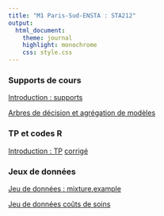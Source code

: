 ```yaml
---
title: "M1 Paris-Sud-ENSTA : STA212"
output:
  html_document:
    theme: journal
    highlight: monochrome
    css: style.css
---
```


### Supports de cours

[Introduction : supports](http://masedki.github.io/enseignements/sta212/intro_slides.pdf)

[Arbres de décision et agrégation de modèles](http://masedki.github.io/enseignements/pdfs/apprentissage/apprentissage.pdf)




### TP et codes R

[Introduction : TP](http://masedki.github.io/enseignements/sta212/tp1.pdf)
[corrigé](http://masedki.github.io/enseignements/sta212/tp_intro.R)

<!-- [Code : validation croisée avec caret et knn](http://masedki.github.io/enseignements/sta212/crossvalidation_knn.R) -->

<!-- [Code : arbre de décision avec rpart en régression](http://masedki.github.io/enseignements/sta212/rpart_insurance.R) -->


<!-- [TP1 : quelques aspects pratiques](http://masedki.github.io/enseignements/sta212/tp1.pdf) -->

<!-- [Code : gradient boosting pour la régression](http://masedki.github.io/enseignements/sta212/gbm_assurance.R) -->

<!-- [TP2 : données textuelles](http://masedki.github.io/enseignements/sta212/tp2.pdf) -->

<!-- [TP3 : bootstrap pour un graphe](http://masedki.github.io/enseignements/sta212/tp3.pdf) -->

<!-- [Scan des exercices corrigés](http://masedki.github.io/enseignements/sta212/exercices_corriges.pdf) -->


<!-- [Devoir écrit 2020](http://masedki.github.io/enseignements/sta212/devoir_2020.pdf) -->
<!-- [Code : arbres de décision  pour la régression](http://masedki.github.io/enseignements/rcode/rpart_insurance.R) -->

<!-- [Code : arbres de décision  pour la classification et fôrets aléatoires](http://masedki.github.io/enseignements/rcode/rpart_pima.R) -->

<!-- [Code de la séance du 27/04/2020](http://masedki.github.io/enseignements/rcode/xgboost.R) -->

<!-- [TP : classification d'images](http://masedki.github.io/enseignements/sta212/mnist.pdf) -->
<!-- [Corrigé : séance du 04/05/2020](http://masedki.github.io/enseignements/rcode/tp_mnist.R) -->

<!-- [supports :  réseaux de neurones](http://masedki.github.io/enseignements/pdfs/apprentissage/nn.pdf) -->

### Jeux de données

[Jeu de données : mixture.example](http://masedki.github.io/enseignements/datasets/mixture_example.rda)

[Jeu de données coûts de soins](http://masedki.github.io/enseignements/datasets/insurance.rda) 

<!-- [Jeu de données Orange Juice](http://masedki.github.io/enseignements/sta212/oj.csv) -->

<!-- [Jeu de données email](http://masedki.github.io/enseignements/sta212/email.csv) -->

<!-- ### Examen TP :  -->

<!-- [énoncé](http://masedki.github.io/enseignements/sta212/examtp22.pdf) -->

<!-- [XYmodel](http://masedki.github.io/enseignements/sta212/XYmodel.rda) -->

<!-- [XYnew](http://masedki.github.io/enseignements/sta212/XYnew.rda) -->

<!-- [X_y](http://masedki.github.io/enseignements/sta212/X_y.rda) -->
